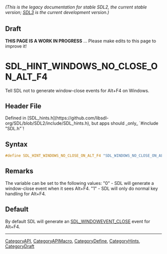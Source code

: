 ====== (This is the legacy documentation for stable SDL2, the current stable version; [https://wiki.libsdl.org/SDL3/ SDL3] is the current development version.) ======

== Draft ==

'''THIS PAGE IS A WORK IN PROGRESS''' ... Please make edits to this page to improve it!


<!-- #*^*^*^*^*See https://wiki.libsdl.org/SGEnumerations for details on editing this page*^*^*^*^* -->
= SDL_HINT_WINDOWS_NO_CLOSE_ON_ALT_F4 =

Tell SDL not to generate window-close events for Alt+F4 on Windows.

== Header File ==

Defined in [SDL_hints.h](https://github.com/libsdl-org/SDL/blob/SDL2/include/SDL_hints.h), but apps should _only_ `#include "SDL.h"`!

== Syntax ==

<syntaxhighlight lang='c'>
#define SDL_HINT_WINDOWS_NO_CLOSE_ON_ALT_F4 "SDL_WINDOWS_NO_CLOSE_ON_ALT_F4"</syntaxhighlight>

== Remarks ==

The variable can be set to the following values: "0" - SDL will generate a
window-close event when it sees Alt+F4. "1" - SDL will only do normal key
handling for Alt+F4.

== Default ==

By default SDL will generate an [[SDL_WindowEvent|SDL_WINDOWEVENT_CLOSE]] event for Alt+F4.

----
[[CategoryAPI]], [[CategoryAPIMacro]], [[CategoryDefine]], [[CategoryHints]], [[CategoryDraft]]
<!-- #See the Style Guide for instructions on editing the footer. -->


